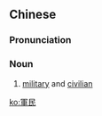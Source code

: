 {{also|军民}}
==Chinese==
{{zh-forms|s=军民}}

===Pronunciation===
{{zh-pron
|m=jūnmín
|h=pfs=kiûn-mìn
|mn=kun-bîn
|cat=n
}}

===Noun===
{{zh-noun}}

# {{lb|zh|literary}} [[military]] and [[civilian]]

[[ko:軍民]]